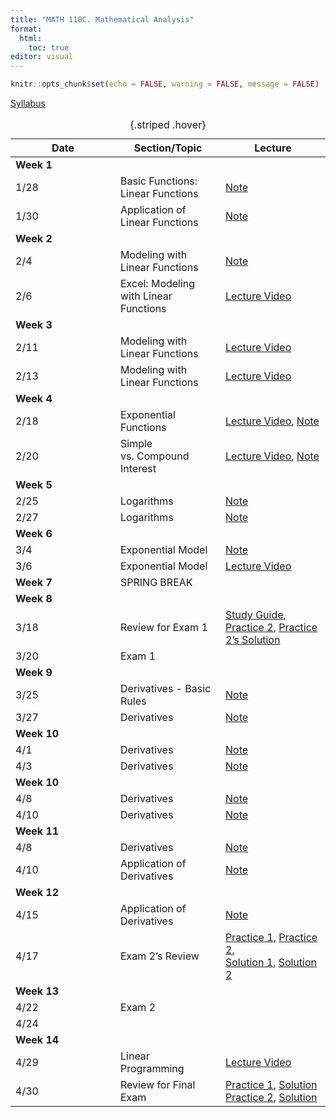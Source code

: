 ```yaml
---
title: "MATH 110C. Mathematical Analysis"
format: 
  html:
    toc: true
editor: visual
---
```


```r
knitr::opts_chunk$set(echo = FALSE, warning = FALSE, message = FALSE)
```

[Syllabus](../syllabus.html)

| Date | Section/Topic | Lecture | 
|------------------|------------------|------------------|
| **Week 1** |  |  |  |
| 1/28 | Basic Functions: Linear Functions | [Note](notes/note1.pdf) | 
| 1/30       | Application of Linear Functions              |    [Note](notes/note2.pdf)   |    
| **Week 2** |  |  |  |
| 2/4       | Modeling with Linear Functions              |    [Note](notes/note3.pdf)   |   
| 2/6       | Excel: Modeling with Linear Functions              |    [Lecture Video](https://bryant.hosted.panopto.com/Panopto/Pages/Viewer.aspx?id=d08c6b7b-e10d-43ea-a96c-b27c014ed5bc)   |   
| **Week 3** |  |  |  |
| 2/11       | Modeling with Linear Functions              |    [Lecture Video](https://bryant.hosted.panopto.com/Panopto/Pages/Viewer.aspx?id=886be002-5e77-4643-b811-b281015b4d23)   |     
| 2/13       | Modeling with Linear Functions              |    [Lecture Video](https://bryant.hosted.panopto.com/Panopto/Pages/Viewer.aspx?id=886be002-5e77-4643-b811-b281015b4d23)   |     
| **Week 4** |  |  |  |
| 2/18       | Exponential Functions              |    [Lecture Video](https://bryant.hosted.panopto.com/Panopto/Pages/Viewer.aspx?id=89c6783d-a9d0-4c1c-b7da-b288009a54d0), [Note](notes/note4.pdf)   |          
| 2/20       | Simple vs. Compound Interest              |    [Lecture Video](https://bryant.hosted.panopto.com/Panopto/Pages/Viewer.aspx?id=3ee4ec35-e73b-4637-900f-b28a0153f6a8), [Note](notes/note5.pdf)   |    
| **Week 5** |  |  |  |
| 2/25 | Logarithms | [Note](notes/note6.pdf) | 
| 2/27 | Logarithms | [Note](notes/note7.pdf) | 
| **Week 6** |  |  |  |
| 3/4 | Exponential Model | [Note](notes/note8.pdf) | 
| 3/6 | Exponential Model | [Lecture Video](https://bryant.hosted.panopto.com/Panopto/Pages/Viewer.aspx?id=30b15878-dd8e-4ad1-adba-b298016d7d8b) | 
| **Week 7** | SPRING BREAK |  |  |
| **Week 8** |  |  |  |
| 3/18 | Review for Exam 1 | [Study Guide](exam1_study_guide.html), [Practice 2](exam1_study_guide2.html), [Practice 2's Solution](exam1_study_guide2_solution.html) | 
| 3/20 | Exam 1 |  | 
| **Week 9** |  |  |  |
| 3/25 | Derivatives - Basic Rules | [Note](notes/note9.pdf) | 
| 3/27 | Derivatives | [Note](notes/note10.pdf) | 
| **Week 10** |  |  |  |
| 4/1 | Derivatives | [Note](notes/note11.pdf) | 
| 4/3 | Derivatives  | [Note](notes/note12.pdf) | 
| **Week 10** |  |  |  |
| 4/8 | Derivatives | [Note](notes/note13.pdf) | 
| 4/10 | Derivatives  | [Note](notes/note14.pdf) | 
| **Week 11** |  |  |  |
| 4/8 | Derivatives | [Note](notes/note13.pdf) | 
| 4/10 | Application of Derivatives  | [Note](notes/note14.pdf) | 
| **Week 12** |  |  |  |
| 4/15 | Application of Derivatives | [Note](application_derivatives.html) | 
| 4/17 | Exam 2's Review  | [Practice 1](https://bryantstats.github.io/math110/exams/exam2_practice_problems.html), [Practice 2](https://bryantstats.github.io/math110/exams/exam2_practice_problems2.html), <br> [Solution 1](https://bryantstats.github.io/math110/exams/exam2_practice_problems_solution.html), [Solution 2](https://bryantstats.github.io/math110/exams/exam2_practice_problems2_solution.html)  | 
| **Week 13** |  |  |  |
| 4/22 | Exam 2 |  | 
| 4/24 |  |  | 
| **Week 14** |  |  |  |
| 4/29 | Linear Programming | [Lecture Video](https://bryant.hosted.panopto.com/Panopto/Pages/Viewer.aspx?id=5f48092f-9fce-40df-b1d2-b2ce013e2e3a)  | 
| 4/30 | Review for Final Exam  | [Practice 1](https://bryantstats.github.io/math110/exams/final_exam_practice1.html), [Solution](https://bryantstats.github.io/math110/exams/final_exam_practice1_solution.html) <br>  [Practice 2](), [Solution]() | 
: {.striped .hover}
